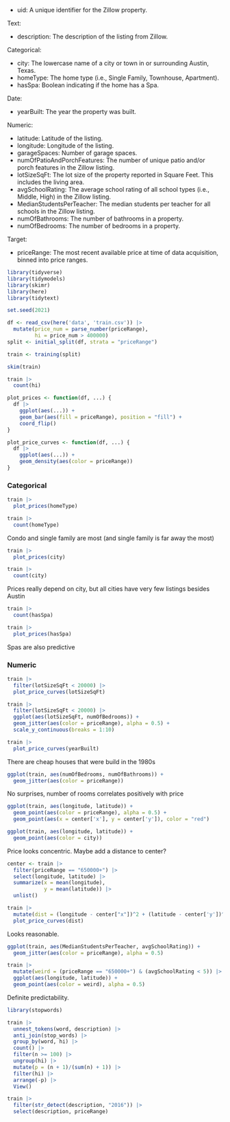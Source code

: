 * uid: A unique identifier for the Zillow property.

Text:

* description: The description of the listing from Zillow.

Categorical:

* city: The lowercase name of a city or town in or surrounding Austin, Texas.
* homeType: The home type (i.e., Single Family, Townhouse, Apartment).
* hasSpa: Boolean indicating if the home has a Spa.

Date:

* yearBuilt: The year the property was built.

Numeric:

* latitude: Latitude of the listing.
* longitude: Longitude of the listing.
* garageSpaces: Number of garage spaces.
* numOfPatioAndPorchFeatures: The number of unique patio and/or porch features in the Zillow listing.
* lotSizeSqFt: The lot size of the property reported in Square Feet. This includes the living area.
* avgSchoolRating: The average school rating of all school types (i.e., Middle, High) in the Zillow listing.
* MedianStudentsPerTeacher: The median students per teacher for all schools in the Zillow listing.
* numOfBathrooms: The number of bathrooms in a property.
* numOfBedrooms: The number of bedrooms in a property.

Target:

* priceRange: The most recent available price at time of data acquisition, binned into price ranges.

```r
library(tidyverse)
library(tidymodels)
library(skimr)
library(here)
library(tidytext)
```

```r
set.seed(2021)

df <- read_csv(here('data', 'train.csv')) |> 
  mutate(price_num = parse_number(priceRange),
         hi = price_num > 400000)
split <- initial_split(df, strata = "priceRange")

train <- training(split)
```

```r
skim(train)
```

```r
train |> 
  count(hi)
```

```r
plot_prices <- function(df, ...) {
  df |> 
    ggplot(aes(...)) +
    geom_bar(aes(fill = priceRange), position = "fill") +
    coord_flip()
}

plot_price_curves <- function(df, ...) {
  df |> 
    ggplot(aes(...)) +
    geom_density(aes(color = priceRange))
}
```

### Categorical

```r
train |> 
  plot_prices(homeType)

train |> 
  count(homeType)
```

Condo and single family are most (and single family is far away the most)

```r
train |> 
  plot_prices(city)

train |> 
  count(city)
```

Prices really depend on city, but all cities have very few listings besides Austin

```r
train |> 
  count(hasSpa)

train |> 
  plot_prices(hasSpa)
```

Spas are also predictive

### Numeric

```r
train |> 
  filter(lotSizeSqFt < 20000) |> 
  plot_price_curves(lotSizeSqFt)

train |> 
  filter(lotSizeSqFt < 20000) |> 
  ggplot(aes(lotSizeSqFt, numOfBedrooms)) +
  geom_jitter(aes(color = priceRange), alpha = 0.5) +
  scale_y_continuous(breaks = 1:10)
```

```r
train |>  
  plot_price_curves(yearBuilt)
```

There are cheap houses that were build in the 1980s

```r
ggplot(train, aes(numOfBedrooms, numOfBathrooms)) +
  geom_jitter(aes(color = priceRange))
```

No surprises, number of rooms correlates positively with price

```r
ggplot(train, aes(longitude, latitude)) +
  geom_point(aes(color = priceRange), alpha = 0.5) +
  geom_point(aes(x = center['x'], y = center['y']), color = "red")

ggplot(train, aes(longitude, latitude)) +
  geom_point(aes(color = city))
```

Price looks concentric.  Maybe add a distance to center?

```r
center <- train |> 
  filter(priceRange == "650000+") |> 
  select(longitude, latitude) |> 
  summarize(x = mean(longitude),
            y = mean(latitude)) |> 
  unlist()

train |> 
  mutate(dist = (longitude - center["x"])^2 + (latitude - center['y'])^2) |> 
  plot_price_curves(dist)
```

Looks reasonable.

```r
ggplot(train, aes(MedianStudentsPerTeacher, avgSchoolRating)) +
  geom_jitter(aes(color = priceRange), alpha = 0.5)

train |> 
  mutate(weird = (priceRange == "650000+") & (avgSchoolRating < 5)) |> 
  ggplot(aes(longitude, latitude)) +
  geom_point(aes(color = weird), alpha = 0.5)
```

Definite predictability.

```r
library(stopwords)

train |> 
  unnest_tokens(word, description) |> 
  anti_join(stop_words) |> 
  group_by(word, hi) |> 
  count() |> 
  filter(n >= 100) |> 
  ungroup(hi) |> 
  mutate(p = (n + 1)/(sum(n) + 1)) |> 
  filter(hi) |> 
  arrange(-p) |> 
  View()

train |> 
  filter(str_detect(description, "2016")) |> 
  select(description, priceRange)
```



